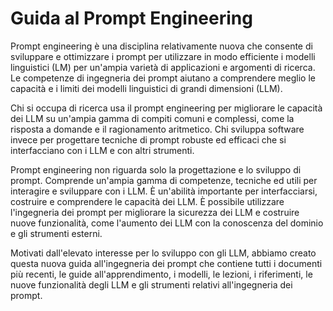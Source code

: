 # Guida al Prompt Engineering

Prompt engineering è una disciplina relativamente nuova che consente di sviluppare e ottimizzare i prompt per utilizzare in modo efficiente i modelli linguistici (LM) per un'ampia varietà di applicazioni e argomenti di ricerca. Le competenze di ingegneria dei prompt aiutano a comprendere meglio le capacità e i limiti dei modelli linguistici di grandi dimensioni (LLM).

Chi si occupa di ricerca usa il prompt engineering per migliorare le capacità dei LLM su un'ampia gamma di compiti comuni e complessi, come la risposta a domande e il ragionamento aritmetico. Chi sviluppa software invece per progettare tecniche di prompt robuste ed efficaci che si interfacciano con i LLM e con altri strumenti.

Prompt engineering non riguarda solo la progettazione e lo sviluppo di prompt. Comprende un'ampia gamma di competenze, tecniche ed utili per interagire e sviluppare con i LLM. È un'abilità importante per interfacciarsi, costruire e comprendere le capacità dei LLM. È possibile utilizzare l'ingegneria dei prompt per migliorare la sicurezza dei LLM e costruire nuove funzionalità, come l'aumento dei LLM con la conoscenza del dominio e gli strumenti esterni.

Motivati dall'elevato interesse per lo sviluppo con gli LLM, abbiamo creato questa nuova guida all'ingegneria dei prompt che contiene tutti i documenti più recenti, le guide all'apprendimento, i modelli, le lezioni, i riferimenti, le nuove funzionalità degli LLM e gli strumenti relativi all'ingegneria dei prompt.

